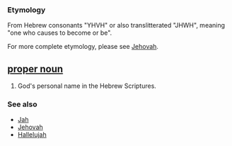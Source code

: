 === Etymology ===
From Hebrew consonants "YHVH" or also translitterated "JHWH", meaning "one who causes to become or be".  

For more complete etymology, please see [[Jehovah]].

== [[proper noun]] ==
#God's personal name in the Hebrew Scriptures.

=== See also ===
*[[Jah]]
*[[Jehovah]]
*[[Hallelujah]]
